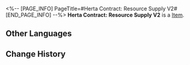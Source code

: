<%-- [PAGE_INFO]
PageTitle=#Herta Contract: Resource Supply V2#
[END_PAGE_INFO] --%>
{{Item Infobox
|id          = 310010
|image       = Item Herta Contract- Resource Supply V2.png{{subst:void|<!--$UPLOAD:<<SpriteOutput/ItemFigures/310010.png>-<Item Herta Contract- Resource Supply V2.png>-<Item Icons>>-->}}
|type        = 
|invCategory = Valuables
|rarity      = 4
|effect      = 
|description = A mutual aid contract between Herta and the Express. She will help the Express in whatever way she can, in exchange for treasures found during trailblazing.
}}
'''Herta Contract: Resource Supply V2''' is a [[Item]].

==Other Languages==
{{Other Languages
|en   = Herta Contract: Resource Supply V2
|zhs  = 黑塔&nbsp;•&nbsp;材料支持协议V2
|zht  = 黑塔•素材支援協議V2
|ja   = ヘルタ・素材支持協定V2
|ko   = 헤르타 • 재료 지원 협의 V2
|es   = Herta - Contrato de apoyo material V2
|fr   = Contrat d'approvisionnement en ressources de Herta V2
|ru   = «Герта»: Контракт на снабжение материалами&nbsp;2
|th   = Herta - พันธสัญญาสนับสนุนเสบียงวัสดุ V2
|vi   = Herta - Thoả Thuận Hỗ Trợ Nguyên Liệu V2
|de   = Hertas Vertrag – Ressourcenversorgung V2
|id   = Herta Contract: Resource Supply V2
|pt   = Contrato de Herta: Reabastecimento de Recursos V2
}}

==Change History==
{{Change History|1.6}}